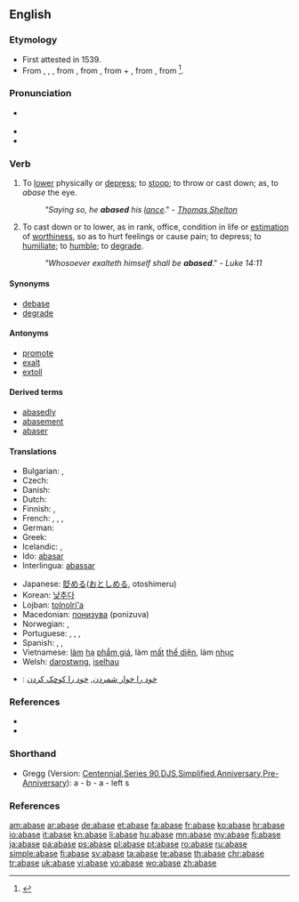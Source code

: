 ==English==

===Etymology===
* First attested in 1539.
* From {{etyl|enm}} {{term|abessen|lang=enm}}, {{term|abaishen|lang=enm}}, {{term|abassen|lang=enm}}, from {{etyl|frm}} {{term|abaisser|lang=frm}}, from {{etyl|fro}} {{term|abaissier||bring low|lang=fro}}, from {{etyl|fro}} {{term|a-|lang=fro}} + {{term|baissier||to lower}}, from {{etyl|VL.}} {{term|abbassiare|abbassiāre|to lower|lang=la}}, from {{etyl|ML.}} {{term|bassus||short, low, humble}}<ref>{{reference-book | last = Dobbie | first = Elliott K. | coauthors = Dunmore, C. William, et al. | editor = Barnhart, Robert K.| title = Chambers Dictionary of Etymology | origyear = 1998 | year = 2004 | publisher = Chambers Harrap Publishers Ltd | location = Edinburgh, Scotland | isbn =0550142304 | pages = 2}}</ref>.

===Pronunciation===
* {{a|UK}} {{IPA|/ə.ˈbeɪs/}}
* {{audio|en-us-abase.ogg|Audio (US)}}
* {{rhymes|eɪs}}

===Verb===
{{en-verb|abas|ing}}

# {{archaic}} To [[lower]] physically or [[depress]]; to [[stoop]]; to throw or cast down; as, to ''abase'' the eye.
#: ''"Saying so, he '''abased''' his [[lance]]''." - ''[[w:Thomas Shelton|Thomas Shelton]]''
# To cast down or to lower, as in rank, office, condition in life or [[estimation]] of [[worthiness]], so as to hurt feelings or cause pain; to depress; to [[humiliate]]; to [[humble]]; to [[degrade]].
#: ''"Whosoever exalteth himself shall be '''abased'''''." - ''Luke 14:11''

====Synonyms====
* [[debase]]
* [[degrade]]

====Antonyms====
* [[promote]]
* [[exalt]]
* [[extoll]]

====Derived terms====
* [[abasedly]]
* [[abasement]]
* [[abaser]]

====Translations====
{{trans-top|to lower so as to hurt feelings}}
* Bulgarian: {{t|bg|унижавам}}, {{t|bg|понижавам}}
* Czech: {{t|cs|ponížit}}
* Danish: {{t|da|ydmyge}}
* Dutch: {{t-|nl|vernederen}}
* Finnish: {{t+|fi|alentaa}}, {{t-|fi|nöyryyttää}}
* French: {{t+|fr|baisser}}, {{t+|fr|abaisser}}, {{t+|fr|rabaisser}}, {{t+|fr|humilier}}
* German: {{t+|de|erniedrigen}}
* Greek: {{t+|el|εξευτελίζω}}
* Icelandic: {{t|is|auðmýkja}}, {{t|is|niðurlægja}}
* Ido: [[abasar]]
* Interlingua: [[abassar]]
{{trans-mid}}
* Japanese: [[貶める]]([[おとしめる]], otoshimeru)
* Korean: [[낮추다]]
* Lojban: [[tolnolri'a]]
* Macedonian: [[понизува]] (ponizuva)
* Norwegian: {{t|no|fornedre}}, {{t|no|ydmyke}}
* Portuguese: {{t+|pt|rebaixar}}, {{t+|pt|humilhar}}, {{t+|pt|abater}}, {{t+|pt|abaixar}}
* Spanish: {{t-|es|rebajar}}, {{t|es|degradar}}, {{t|es|humillar}}
* Vietnamese: [[làm]] [[hạ]] [[phẩm giá]], làm [[mất]] [[thể diện]], làm [[nhục]]
* Welsh: [[darostwng]], [[iselhau]]
* {{ttbc|fa}}: [[خود را خوار شمردن]], [[خود را کوچک کردن]]
{{trans-bottom}}

===References===
* {{R:Century 1911}}
* {{R:Webster 1913}}

===Shorthand===
* Gregg (Version: [http://en.wikipedia.org/wiki/Gregg_Shorthand#Centennial_Gregg_Shorthand Centennial],[http://en.wikipedia.org/wiki/Gregg_Shorthand#Series_90_Gregg_Shorthand Series 90],[http://en.wikipedia.org/wiki/Gregg_Shorthand#Diamond_Jubilee_Gregg_Shorthand DJS],[http://en.wikipedia.org/wiki/Gregg_Shorthand#Simplified_Gregg_Shorthand Simplified],[http://en.wikipedia.org/wiki/Gregg_Shorthand#Anniversary_Gregg_Shorthand Anniversary],[http://en.wikipedia.org/wiki/Gregg_Shorthand#Pre-Anniversary_Gregg_Shorthand Pre-Anniversary]): a - b - a - left s

===References===
<references/>
[[am:abase]]
[[ar:abase]]
[[de:abase]]
[[et:abase]]
[[fa:abase]]
[[fr:abase]]
[[ko:abase]]
[[hr:abase]]
[[io:abase]]
[[it:abase]]
[[kn:abase]]
[[li:abase]]
[[hu:abase]]
[[mn:abase]]
[[my:abase]]
[[fj:abase]]
[[ja:abase]]
[[pa:abase]]
[[ps:abase]]
[[pl:abase]]
[[pt:abase]]
[[ro:abase]]
[[ru:abase]]
[[simple:abase]]
[[fi:abase]]
[[sv:abase]]
[[ta:abase]]
[[te:abase]]
[[th:abase]]
[[chr:abase]]
[[tr:abase]]
[[uk:abase]]
[[vi:abase]]
[[vo:abase]]
[[wo:abase]]
[[zh:abase]]